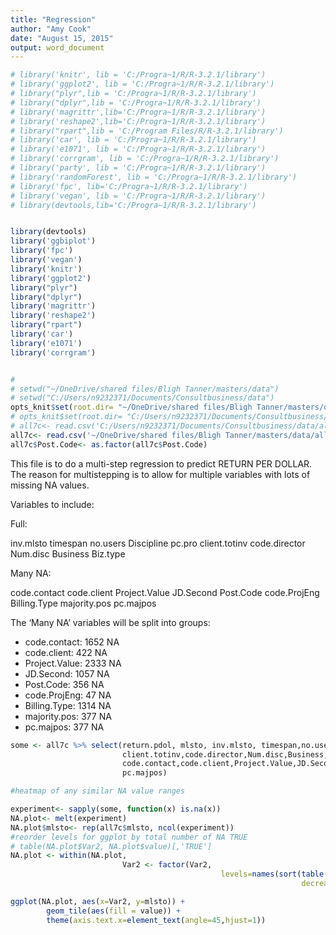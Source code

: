 ```yaml
---
title: "Regression"
author: "Amy Cook"
date: "August 15, 2015"
output: word_document
---
```


```r

# library('knitr', lib = 'C:/Progra~1/R/R-3.2.1/library')
# library('ggplot2', lib = 'C:/Progra~1/R/R-3.2.1/library')
# library("plyr",lib = 'C:/Progra~1/R/R-3.2.1/library')
# library("dplyr",lib = 'C:/Progra~1/R/R-3.2.1/library')
# library('magrittr',lib='C:/Progra~1/R/R-3.2.1/library')
# library('reshape2',lib='C:/Progra~1/R/R-3.2.1/library')
# library("rpart",lib = 'C:/Program Files/R/R-3.2.1/library')
# library('car', lib = 'C:/Progra~1/R/R-3.2.1/library')
# library('e1071', lib = 'C:/Progra~1/R/R-3.2.1/library')
# library('corrgram', lib = 'C:/Progra~1/R/R-3.2.1/library')
# library('party', lib = 'C:/Progra~1/R/R-3.2.1/library')
# library('randomForest', lib = 'C:/Progra~1/R/R-3.2.1/library')
# library('fpc', lib='C:/Progra~1/R/R-3.2.1/library')
# library('vegan', lib = 'C:/Progra~1/R/R-3.2.1/library')
# library(devtools,lib='C:/Progra~1/R/R-3.2.1/library')


library(devtools)
library('ggbiplot')
library('fpc')
library('vegan')
library('knitr')
library('ggplot2')
library("plyr")
library("dplyr")
library('magrittr')
library('reshape2')
library("rpart")
library('car')
library('e1071')
library('corrgram')


# 
# setwd("~/OneDrive/shared files/Bligh Tanner/masters/data")
# setwd("C:/Users/n9232371/Documents/Consultbusiness/data")
opts_knit$set(root.dir= "~/OneDrive/shared files/Bligh Tanner/masters/data")
# opts_knit$set(root.dir= "C:/Users/n9232371/Documents/Consultbusiness/data")
# all7c<- read.csv('C:/Users/n9232371/Documents/Consultbusiness/data/all7c.csv')[,-1]
all7c<- read.csv('~/OneDrive/shared files/Bligh Tanner/masters/data/all7c.csv')[,-1]
all7c$Post.Code<- as.factor(all7c$Post.Code)

```


This file is to do a multi-step regression to predict RETURN PER DOLLAR.
The reason for multistepping is to allow for multiple variables with lots of missing NA values.

Variables to include:

Full:

inv.mlsto
timespan
no.users
Discipline
pc.pro
client.totinv
code.director
Num.disc
Business
Biz.type

Many NA:

code.contact
code.client
Project.Value
JD.Second
Post.Code
code.ProjEng
Billing.Type
majority.pos
pc.majpos

The 'Many NA' variables will be split into groups:

* code.contact: 1652 NA
* code.client: 422 NA
* Project.Value: 2333 NA
* JD.Second: 1057 NA
* Post.Code: 356 NA
* code.ProjEng: 47 NA
* Billing.Type: 1314 NA
* majority.pos: 377 NA
* pc.majpos: 377 NA




```r
some <- all7c %>% select(return.pdol, mlsto, inv.mlsto, timespan,no.users,Discipline,pc.pro,
                         client.totinv,code.director,Num.disc,Business,Biz.type,
                         code.contact,code.client,Project.Value,JD.Second,Post.Code,code.ProjEng,Billing.Type,majority.pos,
                         pc.majpos)

#heatmap of any similar NA value ranges

experiment<- sapply(some, function(x) is.na(x))
NA.plot<- melt(experiment)
NA.plot$mlsto<- rep(all7c$mlsto, ncol(experiment))
#reorder levels for ggplot by total number of NA TRUE
# table(NA.plot$Var2, NA.plot$value)[,'TRUE']
NA.plot <- within(NA.plot, 
                         Var2 <- factor(Var2, 
                                               levels=names(sort(table(NA.plot$Var2, NA.plot$value)[,'TRUE'], 
                                                                 decreasing=FALSE))))

ggplot(NA.plot, aes(x=Var2, y=mlsto)) +
        geom_tile(aes(fill = value)) + 
        theme(axis.text.x=element_text(angle=45,hjust=1))

```


